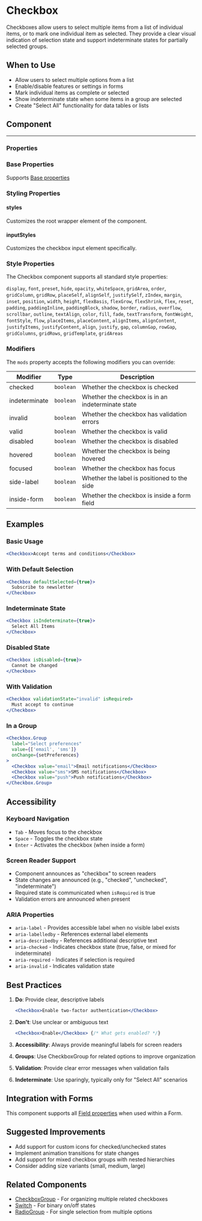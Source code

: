 
<Meta of={CheckboxStories} />

# Checkbox

Checkboxes allow users to select multiple items from a list of individual items, or to mark one individual item as selected. They provide a clear visual indication of selection state and support indeterminate states for partially selected groups.

## When to Use

- Allow users to select multiple options from a list
- Enable/disable features or settings in forms
- Mark individual items as complete or selected
- Show indeterminate state when some items in a group are selected
- Create "Select All" functionality for data tables or lists

## Component

<Story of={CheckboxStories.Default} />

---

### Properties

<Controls of={CheckboxStories.Default} />

### Base Properties

Supports [Base properties](/docs/tasty-base-properties--docs)

### Styling Properties

#### styles

Customizes the root wrapper element of the component.

#### inputStyles

Customizes the checkbox input element specifically.

### Style Properties

The Checkbox component supports all standard style properties:

`display`, `font`, `preset`, `hide`, `opacity`, `whiteSpace`, `gridArea`, `order`, `gridColumn`, `gridRow`, `placeSelf`, `alignSelf`, `justifySelf`, `zIndex`, `margin`, `inset`, `position`, `width`, `height`, `flexBasis`, `flexGrow`, `flexShrink`, `flex`, `reset`, `padding`, `paddingInline`, `paddingBlock`, `shadow`, `border`, `radius`, `overflow`, `scrollbar`, `outline`, `textAlign`, `color`, `fill`, `fade`, `textTransform`, `fontWeight`, `fontStyle`, `flow`, `placeItems`, `placeContent`, `alignItems`, `alignContent`, `justifyItems`, `justifyContent`, `align`, `justify`, `gap`, `columnGap`, `rowGap`, `gridColumns`, `gridRows`, `gridTemplate`, `gridAreas`

### Modifiers

The `mods` property accepts the following modifiers you can override:

| Modifier | Type | Description |
|----------|------|-------------|
| checked | `boolean` | Whether the checkbox is checked |
| indeterminate | `boolean` | Whether the checkbox is in an indeterminate state |
| invalid | `boolean` | Whether the checkbox has validation errors |
| valid | `boolean` | Whether the checkbox is valid |
| disabled | `boolean` | Whether the checkbox is disabled |
| hovered | `boolean` | Whether the checkbox is being hovered |
| focused | `boolean` | Whether the checkbox has focus |
| side-label | `boolean` | Whether the label is positioned to the side |
| inside-form | `boolean` | Whether the checkbox is inside a form field |

## Examples

### Basic Usage

```jsx
<Checkbox>Accept terms and conditions</Checkbox>
```

### With Default Selection

```jsx
<Checkbox defaultSelected={true}>
  Subscribe to newsletter
</Checkbox>
```

### Indeterminate State

```jsx
<Checkbox isIndeterminate={true}>
  Select All Items
</Checkbox>
```

### Disabled State

```jsx
<Checkbox isDisabled={true}>
  Cannot be changed
</Checkbox>
```

### With Validation

```jsx
<Checkbox validationState="invalid" isRequired>
  Must accept to continue
</Checkbox>
```

### In a Group

```jsx
<Checkbox.Group
  label="Select preferences"
  value={['email', 'sms']}
  onChange={setPreferences}
>
  <Checkbox value="email">Email notifications</Checkbox>
  <Checkbox value="sms">SMS notifications</Checkbox>
  <Checkbox value="push">Push notifications</Checkbox>
</Checkbox.Group>
```

## Accessibility

### Keyboard Navigation

- `Tab` - Moves focus to the checkbox
- `Space` - Toggles the checkbox state
- `Enter` - Activates the checkbox (when inside a form)

### Screen Reader Support

- Component announces as "checkbox" to screen readers
- State changes are announced (e.g., "checked", "unchecked", "indeterminate")
- Required state is communicated when `isRequired` is true
- Validation errors are announced when present

### ARIA Properties

- `aria-label` - Provides accessible label when no visible label exists
- `aria-labelledby` - References external label elements
- `aria-describedby` - References additional descriptive text
- `aria-checked` - Indicates checkbox state (true, false, or mixed for indeterminate)
- `aria-required` - Indicates if selection is required
- `aria-invalid` - Indicates validation state

## Best Practices

1. **Do**: Provide clear, descriptive labels
   ```jsx
   <Checkbox>Enable two-factor authentication</Checkbox>
   ```

2. **Don't**: Use unclear or ambiguous text
   ```jsx
   <Checkbox>Enable</Checkbox> {/* What gets enabled? */}
   ```

3. **Accessibility**: Always provide meaningful labels for screen readers
4. **Groups**: Use CheckboxGroup for related options to improve organization
5. **Validation**: Provide clear error messages when validation fails
6. **Indeterminate**: Use sparingly, typically only for "Select All" scenarios

## Integration with Forms

This component supports all [Field properties](/docs/forms-field--docs) when used within a Form.

## Suggested Improvements

- Add support for custom icons for checked/unchecked states
- Implement animation transitions for state changes
- Add support for mixed checkbox groups with nested hierarchies
- Consider adding size variants (small, medium, large)

## Related Components

- [CheckboxGroup](/docs/forms-checkboxgroup--docs) - For organizing multiple related checkboxes
- [Switch](/docs/forms-switch--docs) - For binary on/off states
- [RadioGroup](/docs/forms-radiogroup--docs) - For single selection from multiple options

